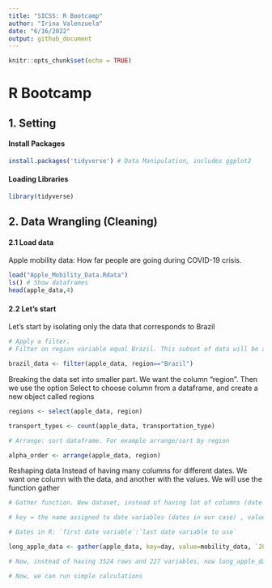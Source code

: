```yaml
---
title: "SICSS: R Bootcamp"
author: "Irina Valenzuela"
date: "6/16/2022"
output: github_document
---
```


```r
knitr::opts_chunk$set(echo = TRUE)
```

# R Bootcamp

## 1. Setting

#### Install Packages 

```r

install.packages('tidyverse') # Data Manipulation, includes ggplot2
```

#### Loading Libraries

```r
library(tidyverse)

```

## 2. Data Wrangling (Cleaning)

#### 2.1 Load data 

Apple mobility data: How far people are going during COVID-19 crisis.

```r

load("Apple_Mobility_Data.Rdata")
ls() # Show dataframes
head(apple_data,4)
```

#### 2.2 Let's start

Let's start by isolating only the data that corresponds to Brazil


```r

# Apply a filter. 
# Filter on region variable equal Brazil. This subset of data will be a new object called brazil_data

brazil_data <- filter(apple_data, region=="Brazil")
```

Breaking the data set into smaller part. We want the column "region". Then we use the option Select to choose column from a dataframe, and create a new object called regions

```r

regions <- select(apple_data, region)

```



```r

transport_types <- count(apple_data, transportation_type)

# Arrange: sort dataframe. For example arrange/sort by region

alpha_order <- arrange(apple_data, region)

```

Reshaping data
Instead of having many columns for different dates. We want one column with the data, and another with the values. We will use the function gather

```r

# Gather function. New dataset, instead of having lot of columns (date columns), we are going to have lof of rows.  

# key = the name assigned to date variables (dates in our case) , value= new variable we will create. Then, tell the range of variables

# Dates in R: `first date variable`:`last date variable to use`

long_apple_data <- gather(apple_data, key=day, value=mobility_data, `2020-01-13`:`2020-08-20` )

# Now, instead of having 3524 rows and 227 variables, now long_apple_data has 801125 rows and 8 variables (columns)

# Now, we can run simple calculations

```


